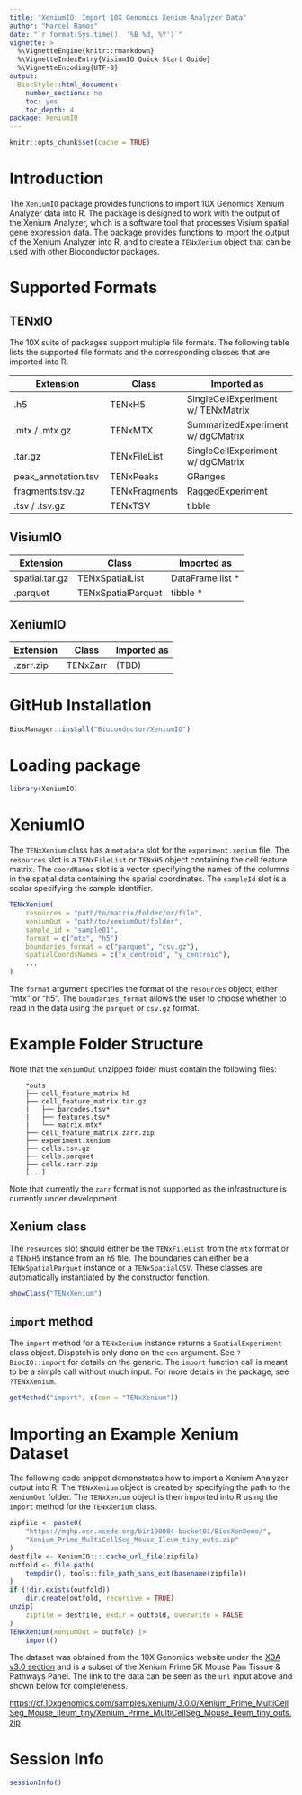 ```yaml
---
title: "XeniumIO: Import 10X Genomics Xenium Analyzer Data"
author: "Marcel Ramos"
date: "`r format(Sys.time(), '%B %d, %Y')`"
vignette: >
  %\VignetteEngine{knitr::rmarkdown}
  %\VignetteIndexEntry{VisiumIO Quick Start Guide}
  %\VignetteEncoding{UTF-8}
output:
  BiocStyle::html_document:
    number_sections: no
    toc: yes
    toc_depth: 4
package: XeniumIO
---
```


```r
knitr::opts_chunk$set(cache = TRUE)
```

# Introduction

The `XeniumIO` package provides functions to import 10X Genomics Xenium Analyzer
data into R. The package is designed to work with the output of the Xenium
Analyzer, which is a software tool that processes Visium spatial gene expression
data. The package provides functions to import the output of the Xenium Analyzer
into R, and to create a `TENxXenium` object that can be used with other
Bioconductor packages.

# Supported Formats

## TENxIO

The 10X suite of packages support multiple file formats. The following table
lists the supported file formats and the corresponding classes that are imported
into R.

| **Extension**       | **Class**     | **Imported as**      |
|---------------------|---------------|----------------------|
| .h5                 | TENxH5        | SingleCellExperiment w/ TENxMatrix |
| .mtx / .mtx.gz      | TENxMTX       | SummarizedExperiment w/ dgCMatrix |
| .tar.gz             | TENxFileList  | SingleCellExperiment w/ dgCMatrix |
| peak_annotation.tsv | TENxPeaks     | GRanges              |
| fragments.tsv.gz    | TENxFragments | RaggedExperiment     |
| .tsv / .tsv.gz      | TENxTSV       | tibble               |

## VisiumIO

| **Extension**       | **Class**     | **Imported as**      |
|---------------------|---------------|----------------------|
| spatial.tar.gz      | TENxSpatialList | DataFrame list *   |
| .parquet            | TENxSpatialParquet | tibble *        |

## XeniumIO

| **Extension**       | **Class**     | **Imported as**      |
|---------------------|---------------|----------------------|
| .zarr.zip           | TENxZarr      | (TBD)                |

# GitHub Installation

```r
BiocManager::install("Bioconductor/XeniumIO")
```

# Loading package

```r
library(XeniumIO)
```

# XeniumIO

The `TENxXenium` class has a `metadata` slot for the `experiment.xenium` file.
The `resources` slot is a `TENxFileList` or `TENxH5` object containing the cell
feature matrix. The `coordNames` slot is a vector specifying the names of the
columns in the spatial data containing the spatial coordinates. The `sampleId`
slot is a scalar specifying the sample identifier.

```r
TENxXenium(
    resources = "path/to/matrix/folder/or/file",
    xeniumOut = "path/to/xeniumOut/folder",
    sample_id = "sample01",
    format = c("mtx", "h5"),
    boundaries_format = c("parquet", "csv.gz"),
    spatialCoordsNames = c("x_centroid", "y_centroid"),
    ...
)
```

The `format` argument specifies the format of the `resources` object, either
"mtx" or "h5". The `boundaries_format` allows the user to choose whether to
read in the data using the `parquet` or `csv.gz` format.

# Example Folder Structure

Note that the `xeniumOut` unzipped folder must contain the following files:

```
    *outs
    ├── cell_feature_matrix.h5
    ├── cell_feature_matrix.tar.gz
    |   ├── barcodes.tsv*
    |   ├── features.tsv*
    |   └── matrix.mtx*
    ├── cell_feature_matrix.zarr.zip
    ├── experiment.xenium
    ├── cells.csv.gz
    ├── cells.parquet
    ├── cells.zarr.zip
    [...]
```

Note that currently the `zarr` format is not supported as the infrastructure is
currently under development.

## Xenium class

The `resources` slot should either be the `TENxFileList` from the `mtx` format or
a `TENxH5` instance from an `h5` file. The boundaries can either be a
`TENxSpatialParquet` instance or a `TENxSpatialCSV`. These classes are
automatically instantiated by the constructor function.

```r
showClass("TENxXenium")
```

## `import` method

The `import` method for a `TENxXenium` instance returns a `SpatialExperiment`
class object. Dispatch is only done on the `con` argument. See `?BiocIO::import`
for details on the generic. The `import` function call is meant to be a simple
call without much input. For more details in the package, see `?TENxXenium`.

```r
getMethod("import", c(con = "TENxXenium"))
```


# Importing an Example Xenium Dataset

The following code snippet demonstrates how to import a Xenium Analyzer output
into R. The `TENxXenium` object is created by specifying the path to the
`xeniumOut` folder. The `TENxXenium` object is then imported into R using the
`import` method for the `TENxXenium` class.

```r
zipfile <- paste0(
    "https://mghp.osn.xsede.org/bir190004-bucket01/BiocXenDemo/",
    "Xenium_Prime_MultiCellSeg_Mouse_Ileum_tiny_outs.zip"
)
destfile <- XeniumIO:::.cache_url_file(zipfile)
outfold <- file.path(
    tempdir(), tools::file_path_sans_ext(basename(zipfile))
)
if (!dir.exists(outfold))
    dir.create(outfold, recursive = TRUE)
unzip(
    zipfile = destfile, exdir = outfold, overwrite = FALSE
)
TENxXenium(xeniumOut = outfold) |>
    import()
```

The dataset was obtained from the 10X Genomics website under the
[X0A v3.0 section](https://www.10xgenomics.com/support/software/xenium-onboard-analysis/latest/resources/xenium-example-data#test-data-v3-0)
and is a subset of the Xenium Prime 5K Mouse Pan Tissue & Pathways Panel.
The link to the data can be seen as the `url` input above and shown below for
completeness.

<https://cf.10xgenomics.com/samples/xenium/3.0.0/Xenium_Prime_MultiCellSeg_Mouse_Ileum_tiny/Xenium_Prime_MultiCellSeg_Mouse_Ileum_tiny_outs.zip>

# Session Info

```r
sessionInfo()
```
